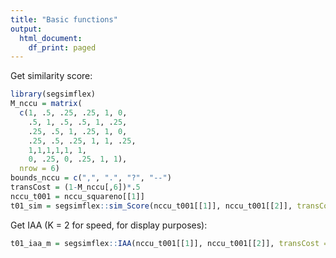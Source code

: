 ```yaml
---
title: "Basic functions"
output:
  html_document:
    df_print: paged
---
```


Get similarity score:

```r
library(segsimflex)
M_nccu = matrix(
  c(1, .5, .25, .25, 1, 0,
    .5, 1, .5, .5, 1, .25,
    .25, .5, 1, .25, 1, 0,
    .25, .5, .25, 1, 1, .25,
    1,1,1,1,1, 1,
    0, .25, 0, .25, 1, 1),
  nrow = 6)
bounds_nccu = c(",", ".", "?", "--")
transCost = (1-M_nccu[,6])*.5
nccu_t001 = nccu_squareno[[1]]
t01_sim = segsimflex::sim_Score(nccu_t001[[1]], nccu_t001[[2]], transCost = transCost, m = M_nccu, boundaries = bounds_nccu)
```

Get IAA (K = 2 for speed, for display purposes):
```r
t01_iaa_m = segsimflex::IAA(nccu_t001[[1]], nccu_t001[[2]], transCost = transCost, m = M_nccu, boundaries = bounds_nccu, K = 2)
```
